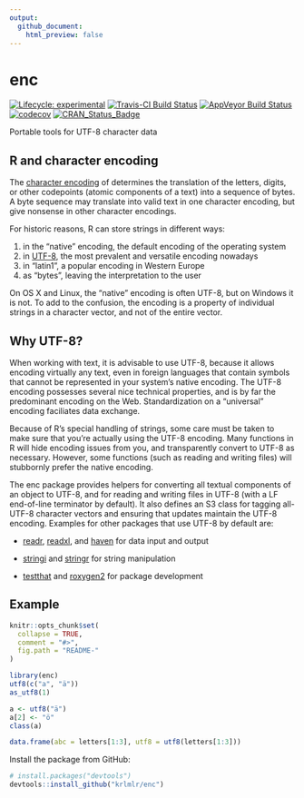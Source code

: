 ```yaml
---
output:
  github_document:
    html_preview: false
---
```


# enc

<!-- badges: start -->
[![Lifecycle: experimental](https://img.shields.io/badge/lifecycle-experimental-orange.svg)](https://www.tidyverse.org/lifecycle/#experimental)
[![Travis-CI Build Status](https://travis-ci.org/krlmlr/enc.svg?branch=master)](https://travis-ci.org/krlmlr/enc) [![AppVeyor Build Status](https://ci.appveyor.com/api/projects/status/github/krlmlr/enc?branch=master&svg=true)](https://ci.appveyor.com/project/krlmlr/enc) [![codecov](https://codecov.io/gh/krlmlr/enc/branch/master/graph/badge.svg)](https://codecov.io/gh/krlmlr/enc)
 [![CRAN_Status_Badge](https://www.r-pkg.org/badges/version/enc)](https://cran.r-project.org/package=enc)
<!-- badges: end -->

Portable tools for UTF-8 character data

## R and character encoding

The [character encoding](https://en.wikipedia.org/wiki/Character_encoding) of determines the translation of the letters, digits, or other codepoints (atomic components of a text) into a sequence of bytes. A byte sequence may translate into valid text in one character encoding, but give nonsense in other character encodings.

For historic reasons, R can store strings in different ways:

1. in the "native" encoding, the default encoding of the operating system
1. in [UTF-8](https://en.wikipedia.org/wiki/UTF-8), the most prevalent and versatile encoding nowadays
1. in "latin1", a popular encoding in Western Europe
1. as "bytes", leaving the interpretation to the user

On OS X and Linux, the "native" encoding is often UTF-8, but on Windows it is not. To add to the confusion, the encoding is a property of individual strings in a character vector, and not of the entire vector.

## Why UTF-8?

When working with text, it is advisable to use UTF-8, because it allows encoding virtually any text, even in foreign languages that contain symbols that cannot be represented in your system's native encoding. The UTF-8 encoding possesses several nice technical properties, and is by far the predominant encoding on the Web. Standardization on a "universal" encoding faciliates data exchange.

Because of R's special handling of strings, some care must be taken to make sure that you're actually using the UTF-8 encoding. Many functions in R will hide encoding issues from you, and transparently convert to UTF-8 as necessary. However, some functions (such as reading and writing files) will stubbornly prefer the native encoding.

The enc package provides helpers for converting all textual components of an object to UTF-8, and for reading and writing files in UTF-8 (with a LF end-of-line terminator by default). It also defines an S3 class for tagging all-UTF-8 character vectors and ensuring that updates maintain the UTF-8 encoding. Examples for other packages that use UTF-8 by default are:

- [readr](https://readr.tidyverse.org/), [readxl](https://readxl.tidyverse.org/), and [haven](https://haven.tidyverse.org/) for data input and output

- [stringi](https://cran.r-project.org/package=stringi) and [stringr](https://stringr.tidyverse.org/) for string manipulation

- [testthat](https://testthat.r-lib.org/) and [roxygen2](https://cran.r-project.org/package=roxygen2) for package development

## Example

```r
knitr::opts_chunk$set(
  collapse = TRUE,
  comment = "#>",
  fig.path = "README-"
)
```

```r
library(enc)
utf8(c("a", "ä"))
as_utf8(1)

a <- utf8("ä")
a[2] <- "ö"
class(a)

data.frame(abc = letters[1:3], utf8 = utf8(letters[1:3]))
```

Install the package from GitHub:

```r
# install.packages("devtools")
devtools::install_github("krlmlr/enc")
```
